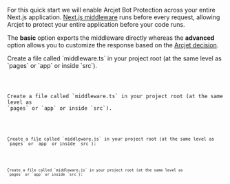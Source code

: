
For this quick start we will enable Arcjet Bot Protection across your entire
Next.js application.
[Next.js middleware](https://nextjs.org/docs/app/building-your-application/routing/middleware)
runs before every request, allowing Arcjet to protect your entire application
before your code runs.

The **basic** option exports the middleware directly whereas the **advanced**
option allows you to customize the response based on the
[Arcjet decision](/bot-protection/reference?f=next-js#decision).

<SelectableContent client:load syncKey="language" frameworkSwitcher>
<div slot="TS (Basic)" slotIdx="1">
Create a file called `middleware.ts` in your project root (at the same level as
`pages` or `app` or inside `src`).

<Code
  code={Step3TS}
  lang="ts"
  title="middleware.ts"
/>
</div>
<div slot="TS (Advanced)" slotIdx="2">
Create a file called `middleware.ts` in your project root (at the same level as
`pages` or `app` or inside `src`).

<Code
  code={Step3AdvancedTS}
  lang="ts"
  title="middleware.ts"
/>
</div>
<div slot="JS (Basic)" slotIdx="3">
Create a file called `middleware.js` in your project root (at the same level as
`pages` or `app` or inside `src`):

<Code
  code={Step3JS}
  lang="js"
  title="/middleware.js"
/>
</div>
<div slot="JS (Advanced)" slotIdx="4">
Create a file called `middleware.js` in your project root (at the same level as
`pages` or `app` or inside `src`):

<Code
  code={Step3AdvancedJS}
  lang="js"
  title="/middleware.js"
/>
</div>
</SelectableContent>
